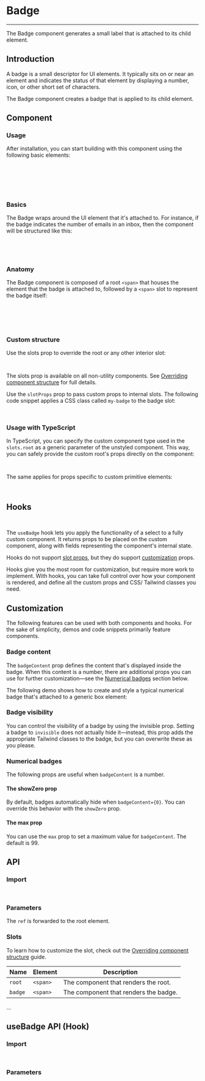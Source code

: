 
<Meta title="Data Display/Badge" />

# Badge

---

The Badge component generates a small label that is attached to its child element.

## Introduction

A badge is a small descriptor for UI elements. It typically sits on or near an element and indicates the status of that element by displaying a number, icon, or other short set of characters.

The Badge component creates a badge that is applied to its child element.

<Canvas sourceState="hidden" of={BadgeDefaultStories.Primary} />

## Component

### Usage

After installation, you can start building with this component using the following basic elements:

```jsx
import { Badge } from './Badge';

export default function MyApp() {
    return <Badge>{/* the element that the badge is attached to */}</Badge>;
}
```

### Basics

The Badge wraps around the UI element that it's attached to. For instance, if the badge indicates the number of emails in an inbox, then the component will be structured like this:

<Canvas sourceState="hidden" of={BadgeDefaultStories.Basics} />

```js
<Badge>
    <Icon icon="heart" size="2xl" color="primary" />
</Badge>
```

### Anatomy

The Badge component is composed of a root `<span>` that houses the element that the badge is attached to, followed by a `<span>` slot to represent the badge itself:

```html
<span class="root">
    <!-- the element the badge is attached to is nested here -->
    <span class="badge">badge content</span>
</span>
```

### Custom structure

Use the slots prop to override the root or any other interior slot:

```js
<Badge slots={{ root: 'div', badge: 'div' }} />
```

The slots prop is available on all non-utility components. See [Overriding component structure](?path=/docs/docs-intro--docs#overriding-component-structure) for full details.

Use the `slotProps` prop to pass custom props to internal slots. The following code snippet applies a CSS class called `my-badge` to the badge slot:

```js
<Badge slotProps={{ badge: { className: 'my-badge' } }} />
```

### Usage with TypeScript

In TypeScript, you can specify the custom component type used in the `slots.root` as a generic parameter of the unstyled component. This way, you can safely provide the custom root's props directly on the component:

```typescript jsx
<Badge<typeof CustomComponent> slots={{ root: CustomComponent }} customProp />
```

The same applies for props specific to custom primitive elements:

```typescript jsx
<Badge<'img'> slots={{ root: 'img' }} src="badge.png" />
```

## Hooks

```js
import { useBadge } from '../useBadge';
```

The `useBadge` hook lets you apply the functionality of a select to a fully custom component. It returns props to be placed on the custom component, along with fields representing the component's internal state.

Hooks do not support [slot props](?path=/docs/docs-intro--docs#the-slotprops-prop), but they do support [customization](#customization) props.

Hooks give you the most room for customization, but require more work to implement. With hooks, you can take full control over how your component is rendered, and define all the custom props and CSS/ Tailwind classes you need.

## Customization

The following features can be used with both components and hooks. For the sake of simplicity, demos and code snippets primarily feature components.

### Badge content

The `badgeContent` prop defines the content that's displayed inside the badge. When this content is a number, there are additional props you can use for further customization—see the [Numerical badges](#numerical-badges) section below.

The following demo shows how to create and style a typical numerical badge that's attached to a generic box element:

<Canvas sourceState="hidden" of={BadgeDefaultStories.BadgeContent} />

### Badge visibility

You can control the visibility of a badge by using the invisible prop. Setting a badge to `invisible` does not actually hide it—instead, this prop adds the appropriate Tailwind classes to the badge, but you can overwrite these as you please.

<Canvas sourceState="hidden" of={BadgeDefaultStories.BadgeVisibility} />

### Numerical badges

The following props are useful when `badgeContent` is a number.

#### The showZero prop

By default, badges automatically hide when `badgeContent={0}`. You can override this behavior with the `showZero` prop.

<Canvas sourceState="hidden" of={BadgeDefaultStories.ShowZero} />

#### The max prop

You can use the `max` prop to set a maximum value for `badgeContent`. The default is 99.

<Canvas sourceState="hidden" of={BadgeDefaultStories.Max} />

## API

### Import

```jsx
import { Badge } from '../Badge';
```

### Parameters

<ArgTypes of={Badge} />

The `ref` is forwarded to the root element.

### Slots

To learn how to customize the slot, check out the [Overriding component structure](?path=/docs/docs-intro--docs#overriding-component-structure) guide.

| Name    | Element  | Description                           |
| ------- | -------- | ------------------------------------- |
| `root`  | `<span>` | The component that renders the root.  |
| `badge` | `<span>` | The component that renders the badge. |

...

## useBadge API (Hook)

### Import

```jsx
import { useBadge } from '../useBadge';
```

### Parameters

<ArgTypes of={useBadge} />

